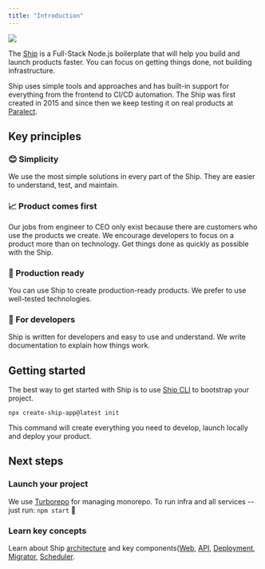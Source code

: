 ```yaml
---
title: "Introduction"
---
```


![](/images/ship.png)

The [Ship](https://ship.paralect.com/) is a Full-Stack Node.js boilerplate that will help you build and launch products faster. You can focus on getting things done, not building infrastructure.

Ship uses simple tools and approaches and has built-in support for everything from the frontend to CI/CD automation. The Ship was first created in 2015 and since then we keep testing it on real products at [Paralect](https://www.paralect.com/).

## Key principles

### 😊 Simplicity

We use the most simple solutions in every part of the Ship. They are easier to understand, test, and maintain.

### 📈 Product comes first

Our jobs from engineer to CEO only exist because there are customers who use the products we create. We encourage developers to focus on a product more than on technology. Get things done as quickly as possible with the Ship.

### 🚀 Production ready

You can use Ship to create production-ready products. We prefer to use well-tested technologies.

### 🥷 For developers

Ship is written for developers and easy to use and understand. We write documentation to explain how things work.

## Getting started

The best way to get started with Ship is to use [Ship CLI](/packages/create-ship-app) to bootstrap your project.

```
npx create-ship-app@latest init
```

This command will create everything you need to develop, launch locally and deploy your product.

## Next steps

### Launch your project

We use [Turborepo](https://turborepo.org/docs) for managing monorepo. To run infra and all services -- just run: `npm start` 🚀

### Learn key concepts

Learn about Ship [architecture](/architecture) and key components([Web](/web/overview), [API](/api-reference/overview), [Deployment](/deployment/overview), [Migrator](/migrator), [Scheduler](/scheduler).

